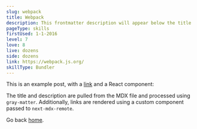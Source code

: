 ```yaml
---
slug: webpack
title: Webpack
description: This frontmatter description will appear below the title
pageType: skills
firstUsed: 1-1-2016
level: 7
love: 8
live: dozens
side: dozens
link: https://webpack.js.org/
skillType: Bundler
---
```


This is an example post, with a [link](https://nextjs.org) and a React component:

The title and description are pulled from the MDX file and processed using `gray-matter`. Additionally, links are rendered using a custom component passed to `next-mdx-remote`.

Go back [home](/).

